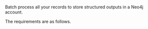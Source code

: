 Batch process all your records to store structured outputs in a Neo4j account.

The requirements are as follows.


<SharedNeo4j />
<SharedNeo4jCLIAPI />
